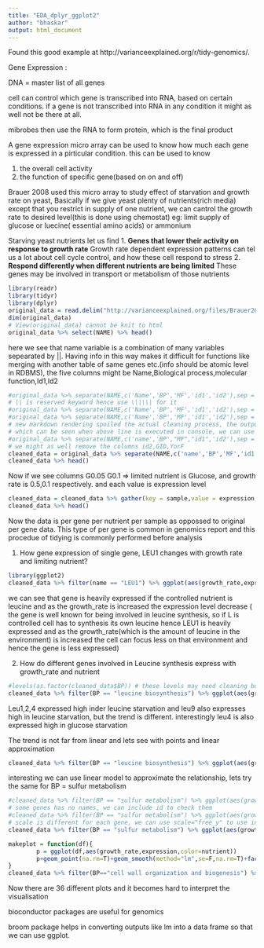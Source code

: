 ```yaml
---
title: "EDA_dplyr_ggplot2"
author: "bhaskar"
output: html_document
---
```

Found this good example at http://varianceexplained.org/r/tidy-genomics/.

Gene Expression :

DNA = master list of all genes

cell can control which gene is transcribed into RNA, based on certain conditions. if a gene is not transcribed into RNA in any condition it might as well not be there at all.

mibrobes then use the RNA to form protein, which is the final product

A gene expression micro array can be used to know how much each gene is expressed in a pirticular condition. this can be used to know 

1. the overall cell activity
2. the function of specific gene(based on on and off)

Brauer 2008 used this micro array to study effect of starvation and growth rate on yeast, Basically if we give yeast plenty of nutrients(rich media) except that you restrict in supply of one nutrient, we can cantrol the growth rate to desired level(this is done using chemostat)
eg: limit supply of glucose or luecine( essential amino acids) or ammonium

Starving yeast nutrients let us find 
1. **Genes that lower their activity on response to growth rate**
Growth rate dependent expression patterns can tel us a lot about cell cycle control, and how these cell respond to stress
2. **Respond differently when different nutrients are being limited**
These genes may be involved in transport or metabolism of those nutrients

```r
library(readr)
library(tidyr)
library(dplyr)
original_data = read.delim("http://varianceexplained.org/files/Brauer2008_DataSet1.tds", sep = "\t")
dim(original_data)
# View(original_data) cannot be knit to html
original_data %>% select(NAME) %>% head()
```
here we see that name variable is a combination of many variables sepearated by ||. Having info in this way makes it difficult for functions like merging with another table of same genes etc.(info should be atomic level in RDBMS), the five columns might be Name,Biological process,molecular function,Id1,Id2
```r
#original_data %>% separate(NAME,c('Name','BP','MF','id1','id2'),sep = "||") %>% head()
# || is reserved keyword hence use \\|\\| for it
#original_data %>% separate(NAME,c('Name','BP','MF','id1','id2'),sep = "\\|\\|") %>% head()
#original_data %>% separate(NAME,c('Name','BP','MF','id1','id2'),sep = "\\|\\|") %>% select(MF) %>% head()
# new markdown rendering spoiled the actual cleaning process, the output in RMd automatically corrected the trailing white spaces
# which can be seen when above line is executed in console, we can use dplyr::mutate_each & trimws function to remove WhiteSpace
#original_data %>% separate(NAME,c('name','BP',"MF","id1",'id2'),sep = "\\|\\|") %>% mutate_each(funs = funs(trimws),name:id2) %>% head()
# we might as well remove the columns id2,GID,YorF
cleaned_data = original_data %>% separate(NAME,c('name','BP','MF','id1','id2'),sep="\\|\\|") %>% mutate_each(funs=funs(trimws),name:id2) %>% select(-id2,-YORF,-GID,-GWEIGHT) %>% rename(id = id1)
cleaned_data %>% head()
```
Now if we see columns G0.05 G0.1 => limited nutrient is Glucose, and growth rate is 0.5,0.1 respectively. and each value is expression level

```r
cleaned_data = cleaned_data %>% gather(key = sample,value = expression,G0.05:U0.3) %>% separate(col=sample,into=c('nutrient','growth_rate'),sep=1,convert = T)
cleaned_data %>% head()
```
Now the data is per gene per nutrient per sample as oppossed to original per gene data. This type of per gene is common in genomics report and this procedue of tidying is commonly performed before analysis

1. How gene expression of single gene, LEU1 changes with growth rate and limiting nutrient?
```r
library(ggplot2)
cleaned_data %>% filter(name == "LEU1") %>% ggplot(aes(growth_rate,expression,color=nutrient)) + geom_line()
```
we can see that gene is heavily expressed if the controlled nutrient is leucine and as the growth_rate is increased the expression level decrease ( the gene is well known for being involved in leucine synthesis, so if L is controlled cell has to synthesis its own leucine hence LEU1 is heavily expressed and as the growth_rate(which is the amount of leucine in the environment) is increased the cell can focus less on that environment and hence the gene is less expressed)

2. How do different genes involved in Leucine synthesis express with growth_rate and nutrient

```r
#levels(as.factor(cleaned_data$BP)) # these levels may need cleaning but there is only one level for leucine biosynthesis, hence not cleaning
cleaned_data %>% filter(BP == "leucine biosynthesis") %>% ggplot(aes(growth_rate,expression,color=nutrient)) +geom_line() + facet_wrap(~name)
```
Leu1,2,4 expressed high inder leucine starvation and leu9 also expresses high in leucine starvation, but the trend is different. interestingly leu4 is also expressed high in glucose starvation

The trend is not far from linear and lets see with points and linear approximation

```r
cleaned_data %>% filter(BP == "leucine biosynthesis") %>% ggplot(aes(growth_rate,expression,color=nutrient)) + geom_point() + geom_smooth(method = "lm",se = F) + facet_wrap(~name)

```

interesting we can use linear model to approximate the relationship, lets try the same for BP = sulfur metabolism

```r
#cleaned_data %>% filter(BP == "sulfur metabolism") %>% ggplot(aes(growth_rate,expression,color = nutrient)) + geom_point()+geom_smooth(method="lm",se=F)+facet_wrap(~name)
# some genes has no names, we can include id to check them
#cleaned_data %>% filter(BP == "sulfur metabolism") %>% ggplot(aes(growth_rate,expression,color = nutrient)) + geom_point()+geom_smooth(method="lm",se=F)+facet_wrap(~name+id)
# scale is different for each gene, we can use scale="free_y" to use individual sclae in plotting, na values are removed
cleaned_data %>% filter(BP == "sulfur metabolism") %>% ggplot(aes(growth_rate,expression,color = nutrient)) + geom_point(na.rm = T)+geom_smooth(method="lm",se=F,na.rm = T)+facet_wrap(~name+id,scale="free_y")
```

```r
makeplot = function(df){
        p = ggplot(df,aes(growth_rate,expression,color=nutrient))
        p+geom_point(na.rm=T)+geom_smooth(method="lm",se=F,na.rm=T)+facet_wrap(~name+id,scales="free_y")
}
cleaned_data %>% filter(BP=="cell wall organization and biogenesis") %>% makeplot()
```
Now there are 36 different plots and it becomes hard to interpret the visualisation

bioconductor packages are useful for genomics

broom package  helps in converting outputs like lm into a data frame so that we can use ggplot.



